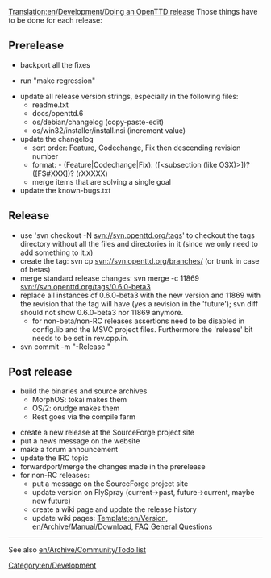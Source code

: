 [[Translation:en/Development/Doing an OpenTTD release]]
Those things have to be done for each release:

==Prerelease==
* backport all the fixes

* run "make regression"

* update all release version strings, especially in the following files:
** readme.txt
** docs/openttd.6
** os/debian/changelog (copy-paste-edit)
** os/win32/installer/install.nsi (increment value)
* update the changelog
** sort order: Feature, Codechange, Fix then descending revision number
** format: - (Feature|Codechange|Fix): ([<subsection (like OSX)>])? <message> ([FS#XXX])? (rXXXXX)
** merge items that are solving a single goal
* update the known-bugs.txt

==Release==
* use 'svn checkout -N svn://svn.openttd.org/tags' to checkout the tags directory without all the files and directories in it (since we only need to add something to it.x)
* create the tag: svn cp svn://svn.openttd.org/branches/<major> <version> (or trunk in case of betas)
* merge standard release changes: svn merge -c 11869 svn://svn.openttd.org/tags/0.6.0-beta3
* replace all instances of 0.6.0-beta3 with the new version and 11869 with the revision that the tag will have (yes a revision in the 'future'); svn diff should not show 0.6.0-beta3 nor 11869 anymore.
** for non-beta/non-RC releases assertions need to be disabled in config.lib and the MSVC project files. Furthermore the 'release' bit needs to be set in rev.cpp.in.
* svn commit -m "-Release <version>"

==Post release==
* build the binaries and source archives
** MorphOS: tokai makes them
** OS/2: orudge makes them
** Rest goes via the compile farm

* create a new release at the SourceForge project site
* put a news message on the website
* make a forum announcement
* update the IRC topic
* forwardport/merge the changes made in the prerelease
* for non-RC releases:
** put a message on the SourceForge project site
** update version on FlySpray (current->past, future->current, maybe new future)
** create a wiki page and update the release history
** update wiki pages: [[Template:en/Version]], [[en/Archive/Manual/Download]], [[en/Manual/FAQ general questions#what-s-the-latest-version-of-openttd|FAQ General Questions]]

----
See also [[en/Archive/Community/Todo list]]

[[Category:en/Development]]